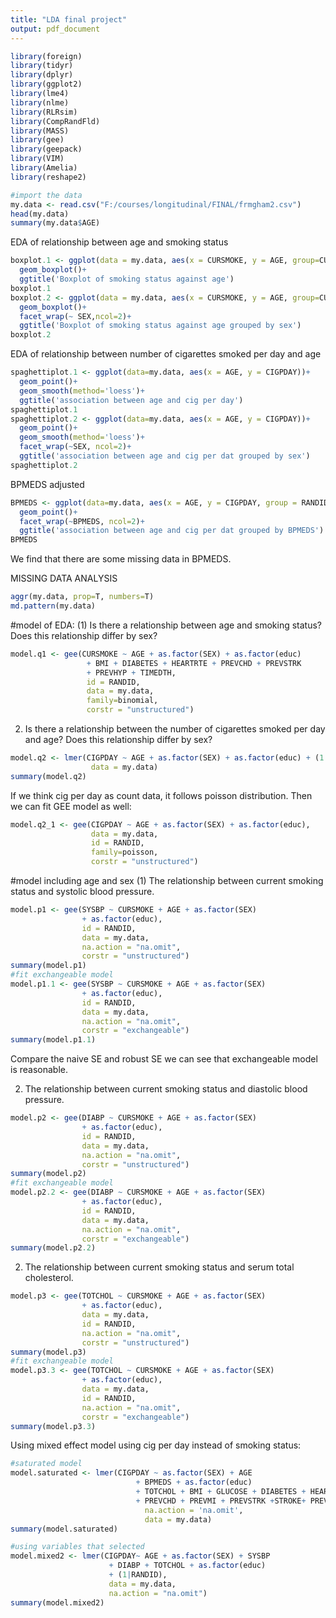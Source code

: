 ---
title: "LDA final project"
output: pdf_document
---
```{r}
library(foreign)
library(tidyr)
library(dplyr)
library(ggplot2)
library(lme4)
library(nlme)
library(RLRsim)
library(CompRandFld)
library(MASS)
library(gee)
library(geepack)
library(VIM)
library(Amelia)
library(reshape2)

#import the data
my.data <- read.csv("F:/courses/longitudinal/FINAL/frmgham2.csv")
head(my.data)
summary(my.data$AGE)
```

EDA of relationship between age and smoking status
```{r}
boxplot.1 <- ggplot(data = my.data, aes(x = CURSMOKE, y = AGE, group=CURSMOKE))+
  geom_boxplot()+
  ggtitle('Boxplot of smoking status against age')
boxplot.1
boxplot.2 <- ggplot(data = my.data, aes(x = CURSMOKE, y = AGE, group=CURSMOKE))+
  geom_boxplot()+
  facet_wrap(~ SEX,ncol=2)+
  ggtitle('Boxplot of smoking status against age grouped by sex')
boxplot.2
```

EDA of relationship between number of cigarettes smoked per day and age
```{r}
spaghettiplot.1 <- ggplot(data=my.data, aes(x = AGE, y = CIGPDAY))+
  geom_point()+
  geom_smooth(method='loess')+
  ggtitle('association between age and cig per day')
spaghettiplot.1
spaghettiplot.2 <- ggplot(data=my.data, aes(x = AGE, y = CIGPDAY))+
  geom_point()+
  geom_smooth(method='loess')+
  facet_wrap(~SEX, ncol=2)+
  ggtitle('association between age and cig per dat grouped by sex')
spaghettiplot.2
```

BPMEDS adjusted
```{r}
BPMEDS <- ggplot(data=my.data, aes(x = AGE, y = CIGPDAY, group = RANDID))+
  geom_point()+
  facet_wrap(~BPMEDS, ncol=2)+
  ggtitle('association between age and cig per dat grouped by BPMEDS')
BPMEDS
```
We find that there are some missing data in BPMEDS.

MISSING DATA ANALYSIS
```{r}
aggr(my.data, prop=T, numbers=T)
md.pattern(my.data)
```

#model of EDA:
(1) Is there a relationship between age and smoking status? 
Does this relationship differ by sex?
```{r}
model.q1 <- gee(CURSMOKE ~ AGE + as.factor(SEX) + as.factor(educ) 
                 + BMI + DIABETES + HEARTRTE + PREVCHD + PREVSTRK 
                 + PREVHYP + TIMEDTH, 
                 id = RANDID,
                 data = my.data,
                 family=binomial, 
                 corstr = "unstructured")
```
(2) Is there a relationship between the number of cigarettes smoked per day and age? 
Does this relationship differ by sex?
```{r}
model.q2 <- lmer(CIGPDAY ~ AGE + as.factor(SEX) + as.factor(educ) + (1|RANDID),
                  data = my.data)
summary(model.q2)
```
If we think cig per day as count data, it follows poisson distribution.
Then we can fit GEE model as well:
```{r}
model.q2_1 <- gee(CIGPDAY ~ AGE + as.factor(SEX) + as.factor(educ),
                  data = my.data,
                  id = RANDID,
                  family=poisson,
                  corstr = "unstructured")
```

#model including age and sex
(1) The relationship between current smoking status and systolic blood pressure.
```{r}
model.p1 <- gee(SYSBP ~ CURSMOKE + AGE + as.factor(SEX) 
                + as.factor(educ), 
                id = RANDID, 
                data = my.data,
                na.action = "na.omit",
                corstr = "unstructured")
summary(model.p1)
#fit exchangeable model
model.p1.1 <- gee(SYSBP ~ CURSMOKE + AGE + as.factor(SEX) 
                + as.factor(educ), 
                id = RANDID, 
                data = my.data,
                na.action = "na.omit",
                corstr = "exchangeable")
summary(model.p1.1)
```
Compare the naive SE and robust SE we can see that exchangeable model is reasonable.


(2) The relationship between current smoking status and diastolic blood pressure. 
```{r}
model.p2 <- gee(DIABP ~ CURSMOKE + AGE + as.factor(SEX) 
                + as.factor(educ), 
                id = RANDID,
                data = my.data,
                na.action = "na.omit", 
                corstr = "unstructured")
summary(model.p2)
#fit exchangeable model
model.p2.2 <- gee(DIABP ~ CURSMOKE + AGE + as.factor(SEX) 
                + as.factor(educ), 
                id = RANDID,
                data = my.data,
                na.action = "na.omit", 
                corstr = "exchangeable")
summary(model.p2.2)
```
(2) The relationship between current smoking status and serum total cholesterol.
```{r}
model.p3 <- gee(TOTCHOL ~ CURSMOKE + AGE + as.factor(SEX) 
                + as.factor(educ),
                data = my.data,
                id = RANDID, 
                na.action = "na.omit", 
                corstr = "unstructured")
summary(model.p3)
#fit exchangeable model
model.p3.3 <- gee(TOTCHOL ~ CURSMOKE + AGE + as.factor(SEX) 
                + as.factor(educ),
                data = my.data,
                id = RANDID, 
                na.action = "na.omit", 
                corstr = "exchangeable")
summary(model.p3.3)
```

Using mixed effect model using cig per day instead of smoking status:
```{r}
#saturated model
model.saturated <- lmer(CIGPDAY ~ as.factor(SEX) + AGE 
                            + BPMEDS + as.factor(educ)
                            + TOTCHOL + BMI + GLUCOSE + DIABETES + HEARTRTE + PREVAP
                            + PREVCHD + PREVMI + PREVSTRK +STROKE+ PREVHYP + (1|RANDID),
                              na.action = 'na.omit',
                              data = my.data)
summary(model.saturated)
```

```{r}
#using variables that selected
model.mixed2 <- lmer(CIGPDAY~ AGE + as.factor(SEX) + SYSBP 
                      + DIABP + TOTCHOL + as.factor(educ) 
                      + (1|RANDID),
                      data = my.data,
                      na.action = "na.omit")
summary(model.mixed2)
```








